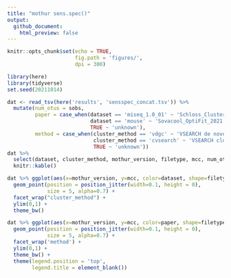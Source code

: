 ```yaml
---
title: "mothur sens.spec()"
output: 
  github_document:
    html_preview: false
---
```


```r
knitr::opts_chunk$set(echo = TRUE,
                      fig.path = 'figures/',
                      dpi = 300)
```
```r
library(here)
library(tidyverse)
set.seed(20211014)
```

```r
dat <- read_tsv(here('results', 'sensspec_concat.tsv')) %>% 
  mutate(num_otus = sobs,
         paper = case_when(dataset == 'miseq_1.0_01' ~ 'Schloss_Cluster_PeerJ_2015',
                           dataset == 'mouse' ~ 'Sovacool_OptiFit_2021',
                           TRUE ~ 'unknown'),
         method = case_when(cluster_method == 'vdgc' ~ 'VSEARCH de novo',
                            cluster_method == 'cvsearch' ~ 'VSEARCH closed ref',
                            TRUE ~ 'unknown'))
dat %>% 
  select(dataset, cluster_method, mothur_version, filetype, mcc, num_otus) %>%
  knitr::kable()
```


```r
dat %>% ggplot(aes(x=mothur_version, y=mcc, color=dataset, shape=filetype)) +
  geom_point(position = position_jitter(width=0.1, height = 0),
             size = 5, alpha=0.7) +
  facet_wrap("cluster_method") +
  ylim(0,1) +
  theme_bw()
```

```r
dat %>% ggplot(aes(x=mothur_version, y=mcc, color=paper, shape=filetype)) +
  geom_point(position = position_jitter(width=0.1, height = 0),
             size = 5, alpha=0.7) +
  facet_wrap('method') +
  ylim(0,1) +
  theme_bw() +
  theme(legend.position = 'top',
        legend.title = element_blank())
```

